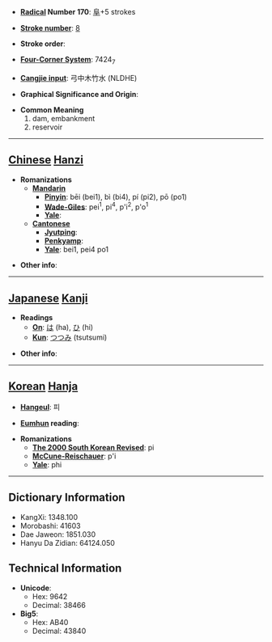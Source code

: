 * '''[[Wiktionary:Chinese radical index| Radical]] Number 170''': [[Wiktionary:Chinese radical index 阜|阜]]+5 strokes

* '''[[Wiktionary:Chinese total strokes index|Stroke number]]''': [[Wiktionary:Chinese total strokes index 8|8]]

* '''Stroke order''': 

* '''[[Wiktionary:Chinese four corner index|Four-Corner System]]''': 7424<sub>7</sub>

* '''[[Wiktionary:Chinese Cangjie index|Cangjie input]]''': 弓中木竹水 (NLDHE)

* '''Graphical Significance and Origin''': 

* '''Common Meaning'''
*#dam, embankment
*# reservoir


----

== [[Chinese]] [[Hanzi]] ==

* '''Romanizations'''
** '''[[Mandarin]]'''
*** '''[[Pinyin]]''': bēi (bei1), bì (bi4), pí (pi2), pō (po1)
*** '''[[Wade-Giles]]''': pei<sup>1</sup>, pi<sup>4</sup>, p'i<sup>2</sup>, p'o<sup>1</sup>
*** '''[[Yale]]''': 
** '''[[Cantonese]]'''
*** '''[[Jyutping]]''':
*** '''[[Penkyamp]]''': 
*** '''[[Yale]]''': bei1, pei4 po1

* '''Other info''': 

----

== [[Japanese]] [[Kanji]] ==

* '''Readings'''
** '''[[On]]''': [[は]] (ha), [[ひ]] (hi)
** '''[[Kun]]''': [[つつみ]] (tsutsumi)

* '''Other info''':  

----

== [[Korean]] [[Hanja]] ==

* '''[[Hangeul]]''': 피

* '''[[Eumhun]] reading''': 

* '''Romanizations'''
** '''[[The 2000 South Korean Revised Romanization|The 2000 South Korean Revised]]''': pi
** '''[[McCune-Reischauer]]''': p'i
** '''[[Yale]]''': phi

----

== Dictionary Information ==

* KangXi: 1348.100
* Morobashi: 41603
* Dae Jaweon: 1851.030
* Hanyu Da Zidian: 64124.050

== Technical Information ==

* '''Unicode''':
** Hex: 9642
** Decimal: 38466
* '''Big5''':
** Hex: AB40
** Decimal: 43840